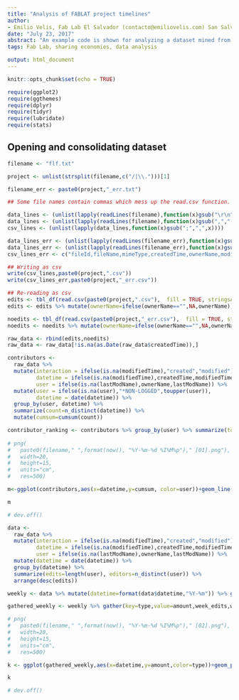 ```yaml
---
title: "Analysis of FABLAT project timelines"
author:
- Emilio Velis, Fab Lab El Salvador (contacto@emiliovelis.com) San Salvador, El Salvador
date: "July 23, 2017"
abstract: "An example code is shown for analyzing a dataset mined from Google Drive data showing the file edit history from contributors."
tags: Fab Lab, sharing economies, data analysis

output: html_document
---
```


```r
knitr::opts_chunk$set(echo = TRUE)
```

```r
require(ggplot2)
require(ggthemes)
require(dplyr)
require(tidyr)
require(lubridate)
require(stats)
```

## Opening and consolidating dataset
```r
filename <- "flf.txt"

project <- unlist(strsplit(filename,c("/|\\.")))[1]

filename_err <- paste0(project,"_err.txt")

## Some file names contain commas which mess up the read.csv function. Here we open as text lines separated by semicolons, turn the commas into dashes, set commas and save as a csv file. This extra step guarantees that all files may be read.

data_lines <- (unlist(lapply(readLines(filename),function(x)gsub("\r\n^;|\r\n^,",";",x))))
data_lines <- (unlist(lapply(readLines(filename),function(x)gsub(",","-",x))))
csv_lines <- (unlist(lapply(data_lines,function(x)gsub(";",",",x))))

data_lines_err <- (unlist(lapply(readLines(filename_err),function(x)gsub("\r\n;|^\r\n,",";",x))))
data_lines_err <- (unlist(lapply(readLines(filename_err),function(x)gsub(",","-",x))))
csv_lines_err <- c("fileId,fileName,mimeType,createdTime,ownerName,modifiedTime,lastModName",(unlist(lapply(data_lines_err,function(x)gsub(";",",",x)))))

## Writing as csv
write(csv_lines,paste0(project,".csv"))
write(csv_lines_err,paste0(project,"_err.csv"))

## Re-reading as csv
edits <- tbl_df(read.csv(paste0(project,".csv"),  fill = TRUE, stringsAsFactors = FALSE, fileEncoding = "UTF-8"))
edits <- edits %>% mutate(ownerName=ifelse(ownerName=="",NA,ownerName),lastModName=ifelse(lastModName=="",NA,ownerName))

noedits <- tbl_df(read.csv(paste0(project,"_err.csv"),  fill = TRUE, stringsAsFactors = FALSE, fileEncoding = "UTF-8"))
noedits <- noedits %>% mutate(ownerName=ifelse(ownerName=="",NA,ownerName))

raw_data <- rbind(edits,noedits)
raw_data <- raw_data[!is.na(as.Date(raw_data$createdTime)),]
```


```r
contributors <- 
  raw_data %>% 
  mutate(interaction = ifelse(is.na(modifiedTime),"created","modified"),
         datetime = ifelse(is.na(modifiedTime),createdTime,modifiedTime), 
         user = ifelse(is.na(lastModName),ownerName,lastModName)) %>% 
  mutate(user = ifelse(is.na(user),"*NON-LOGGED",toupper(user)),
         datetime = date(datetime)) %>% 
  group_by(user, datetime) %>% 
  summarize(count=n_distinct(datetime)) %>% 
  mutate(cumsum=cumsum(count))

contributor_ranking <- contributors %>% group_by(user) %>% summarize(total=sum(count)) %>% arrange(desc(total))
  
# png(
#   paste0(filename," ",format(now(), "%Y-%m-%d %I%M%p")," [01].png"), 
#   width=20, 
#   height=15, 
#   units="cm", 
#   res=500)

m<-ggplot(contributors,aes(x=datetime,y=cumsum, color=user))+geom_line(alpha=0.5)+theme_classic()+scale_x_date(date_breaks = "1 month", date_labels = "%m %Y")+guides(color="none")+theme(axis.text.x=element_text(angle = 90, hjust = 1))+guides(color="none")+labs(title=paste(project,"-","Timeline of edits by participant"), subtitle=paste("Filename:",filename),x="Date",y="Edits")

m

# dev.off()

data <- 
  raw_data %>% 
  mutate(interaction = ifelse(is.na(modifiedTime),"created","modified"),
         datetime = ifelse(is.na(modifiedTime),createdTime,modifiedTime), 
         user = ifelse(is.na(lastModName),ownerName,lastModName)) %>% 
  mutate(datetime = date(datetime)) %>% 
  group_by(datetime) %>% 
  summarize(edits=length(user), editors=n_distinct(user)) %>%
  arrange(desc(edits))

weekly <- data %>% mutate(datetime=format(data$datetime,"%Y-%m")) %>% group_by(datetime) %>% group_by(datetime) %>% summarize(week_edits=sum(edits),week_editors=sum(editors))

gathered_weekly <- weekly %>% gather(key=type,value=amount,week_edits,week_editors)

# png(
#   paste0(filename," ",format(now(), "%Y-%m-%d %I%M%p")," [02].png"), 
#   width=20, 
#   height=15, 
#   units="cm", 
#   res=500)

k <- ggplot(gathered_weekly,aes(x=datetime,y=amount,color=type))+geom_point()+geom_line(aes(group=type))+theme_classic()+theme(axis.text.x = element_text(angle = 90, hjust = 1,size=8,color="#888888"),axis.text.y=element_text(size=8,color="#888888"))+labs(title=paste(project,"-","Edits and editors over time"), subtitle=paste("Filename:",filename),x="Date",y="Amount")

k

# dev.off()

```

